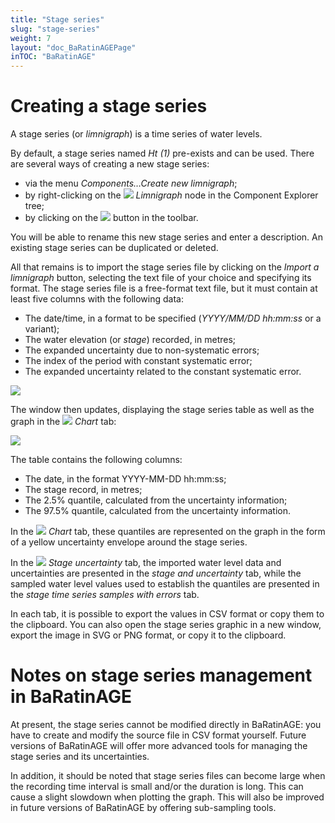 ---
title: "Stage series"
slug: "stage-series"
weight: 7
layout: "doc_BaRatinAGEPage"
inTOC: "BaRatinAGE"
---

# Creating a stage series

A stage series (or *limnigraph*) is a time series of water levels.

By default, a stage series named *Ht (1)* pre-exists and can be used. There are several ways of creating a new stage series:

- via the menu *Components...Create new limnigraph*;
- by right-clicking on the <img src="limnigraph.svg" style="display:inline-block"> *Limnigraph* node in the Component Explorer tree;
- by clicking on the <img src="limnigraph_add.svg" style="display:inline-block"> button in the toolbar.

You will be able to rename this new stage series and enter a description.  An existing stage series can be duplicated or deleted.

All that remains is to import the stage series file by clicking on the *Import a limnigraph* button, selecting the text file of your choice and specifying its format. The stage series file is a free-format text file, but it must contain at least five columns with the following data:

- The date/time, in a format to be specified (*YYYY/MM/DD hh:mm:ss* or a variant);
- The water elevation (or *stage*) recorded, in metres;
- The expanded uncertainty due to non-systematic errors;
- The index of the period with constant systematic error;
- The expanded uncertainty related to the constant systematic error.

![](StageSeries_Import_mv.en.png)


The window then updates, displaying the stage series table as well as the graph in the <img src="limnigraph.svg" style="display:inline-block"> *Chart* tab:


![](StageSeries.en.png)


The table contains the following columns:

- The date, in the format YYYY-MM-DD hh:mm:ss;
- The stage record, in metres;
- The 2.5% quantile, calculated from the uncertainty information;
- The 97.5% quantile, calculated from the uncertainty information.

In the <img src="limnigraph.svg" style="display:inline-block"> *Chart* tab, these quantiles are represented on the graph in the form of a yellow uncertainty envelope around the stage series.

In the <img src="errors.svg" style="display:inline-block"> *Stage uncertainty* tab, the imported water level data and uncertainties are presented in the *stage and uncertainty* tab, while the sampled water level values used to establish the quantiles are presented in the *stage time series samples with errors* tab.

In each tab, it is possible to export the values in CSV format or copy them to the clipboard. You can also open the stage series graphic in a new window, export the image in SVG or PNG format, or copy it to the clipboard.

# Notes on stage series management in BaRatinAGE

At present, the stage series cannot be modified directly in BaRatinAGE: you have to create and modify the source file in CSV format yourself. Future versions of BaRatinAGE will offer more advanced tools for managing the stage series and its uncertainties.

In addition, it should be noted that stage series files can become large when the recording time interval is small and/or the duration is long. This can cause a slight slowdown when plotting the graph. This will also be improved in future versions of BaRatinAGE by offering sub-sampling tools.